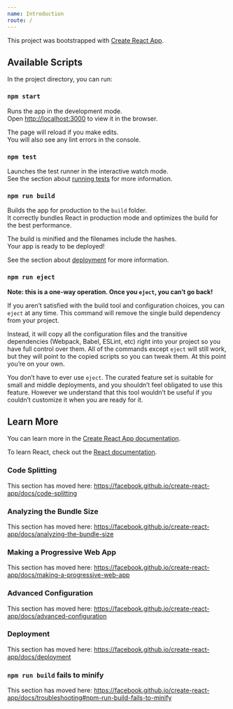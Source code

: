 ```yaml
---
name: Introduction
route: /
---
```


This project was bootstrapped with [Create React App](https://github.com/facebook/create-react-app).

## Available Scripts

In the project directory, you can run:

### `npm start`

Runs the app in the development mode.<br/>
Open [http://localhost:3000](http://localhost:3000) to view it in the browser.

The page will reload if you make edits.<br/>
You will also see any lint errors in the console.

### `npm test`

Launches the test runner in the interactive watch mode.<br/>
See the section about [running tests](https://facebook.github.io/create-react-app/docs/running-tests) for more information.

### `npm run build`

Builds the app for production to the `build` folder.<br/>
It correctly bundles React in production mode and optimizes the build for the best performance.

The build is minified and the filenames include the hashes.<br/>
Your app is ready to be deployed!

See the section about [deployment](https://facebook.github.io/create-react-app/docs/deployment) for more information.

### `npm run eject`

**Note: this is a one-way operation. Once you `eject`, you can’t go back!**

If you aren’t satisfied with the build tool and configuration choices, you can `eject` at any time. This command will remove the single build dependency from your project.

Instead, it will copy all the configuration files and the transitive dependencies (Webpack, Babel, ESLint, etc) right into your project so you have full control over them. All of the commands except `eject` will still work, but they will point to the copied scripts so you can tweak them. At this point you’re on your own.

You don’t have to ever use `eject`. The curated feature set is suitable for small and middle deployments, and you shouldn’t feel obligated to use this feature. However we understand that this tool wouldn’t be useful if you couldn’t customize it when you are ready for it.

## Learn More

You can learn more in the [Create React App documentation](https://facebook.github.io/create-react-app/docs/getting-started).

To learn React, check out the [React documentation](https://reactjs.org/).

### Code Splitting

This section has moved here: https://facebook.github.io/create-react-app/docs/code-splitting

### Analyzing the Bundle Size

This section has moved here: https://facebook.github.io/create-react-app/docs/analyzing-the-bundle-size

### Making a Progressive Web App

This section has moved here: https://facebook.github.io/create-react-app/docs/making-a-progressive-web-app

### Advanced Configuration

This section has moved here: https://facebook.github.io/create-react-app/docs/advanced-configuration

### Deployment

This section has moved here: https://facebook.github.io/create-react-app/docs/deployment

### `npm run build` fails to minify

This section has moved here: https://facebook.github.io/create-react-app/docs/troubleshooting#npm-run-build-fails-to-minify
